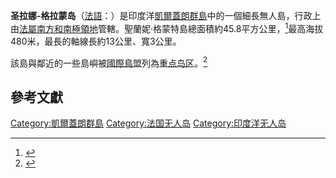 {{Infobox islands
| name             = 圣拉娜-格拉蒙岛
| native name      = Île Saint-Lanne Gramont
| sobriquet        = <!-- or nickname -->
| image name       = Ile Saint-Lanne Gramont-pos.png
| image size       = 
| image caption    = 圣拉娜-格拉蒙岛在[[凱爾蓋朗群島|凱爾蓋朗群島]]中的位置。
| image alt        = 
| locator map      = 
| locator map size = 
| map caption      = 
| location         = [[印度洋|印度洋]]
| coordinates      = 48° 55′ 32″ S 69° 10′ 46″ E
| archipelago      = [[凱爾蓋朗群島|凱爾蓋朗群島]]
| total islands    = 
| major islands    = 
| area km2         = 45.8
| area footnotes   = 
| rank             = 
| length km        = <!-- or length m  -->
| length footnotes = 
| width km         = <!-- or width m  -->
| width footnotes  =
| coastline km     = <!-- or coastline m  -->
| coastline footnotes = 
| elevation m      = 473
| elevation footnotes = 
| highest mount    = 未知
| Country heading  = 
| country          = {{Flag|France}}
| country admin divisions title     = Terres australes et antarctiques françaises
| country admin divisions           = 
| country admin divisions title 1   = District
| country admin divisions 1         = [[法屬南方和南極領地|法屬南方和南極領地]]
| country admin divisions title 2   = 
| country admin divisions 2         = 
| country capital                   = 
| country largest city              = 
| country largest city population   = 
| country leader title              = 
| country leader name               = 
| country 1                         = 
| country 1 admin divisions title   = 
| country 1 admin divisions         = 
| country 1 admin divisions title 1 = 
| country 1 admin divisions 1       = 
| country 1 admin divisions title 2 = 
| country 1 admin divisions 2       = 
| country 1 capital city            = 
| country 1 largest city            = 
| country 1 largest city population = 
| country 1 leader title            = 
| country 1 leader name             = 
| demonym          = 
| population       = 0
| population as of = 
| density km2      = 
| density footnotes = 
| ethnic groups    = 
| website          = 
| additional info  = 
}}
'''圣拉娜-格拉蒙岛'''（[[法語|法語]]：{{lang|fr|'''Île Saint-Lanne Gramont'''}}）是印度洋[[凱爾蓋朗群島|凱爾蓋朗群島]]中的一個細長無人島，行政上由[[法屬南方和南極領地|法屬南方和南極領地]]管轄。聖蘭妮·格蒙特島總面積約45.8平方公里，<ref>{{Cite web|url=http://www.world-of-islands.com/Iles/Fiches_resultat2_fr.asp?Numero=1989|title=Saint Lanne Gramont|publisher=Exclusive Island Hotels & Resorts|language=en|accessdate=2011-07-19|archive-date=2020-10-02|archive-url=https://web.archive.org/web/20201002202948/http://www.world-of-islands.com/Iles/Fiches_resultat2_fr.asp?Numero=1989|dead-url=no}}</ref>最高海拔480米，最長的軸線長約13公里、寬3公里。

該島與鄰近的一些島嶼被[[國際鳥盟|國際鳥盟]]列為[[重点鸟区|重点鸟区]]。<ref>{{Cite web |url=http://www.birdlife.org/datazone/dzstage/sitefactsheet.php?id=6913 |title=Île Foch, Île Sainte Lanne Gramont and Île Howe |publisher=www.birdlife.org |accessdate=2014-03-27 |archive-date=2014-03-27 |archive-url=https://web.archive.org/web/20140327203903/http://www.birdlife.org/datazone/dzstage/sitefactsheet.php?id=6913 |dead-url=no }}</ref>

== 參考文獻 ==
{{reflist}}
{{coord|48|55|25|S|69|10|54|E|type:isle_region:FR-TF|display=title}}

{{DEFAULTSORT:Ile Saint-Lanne Gramont}}
{{印度洋島嶼|nocat}}
{{法属南部领地的重点鸟区}}

[[Category:凱爾蓋朗群島|Category:凱爾蓋朗群島]]
[[Category:法国无人岛|Category:法国无人岛]]
[[Category:印度洋无人岛|Category:印度洋无人岛]]